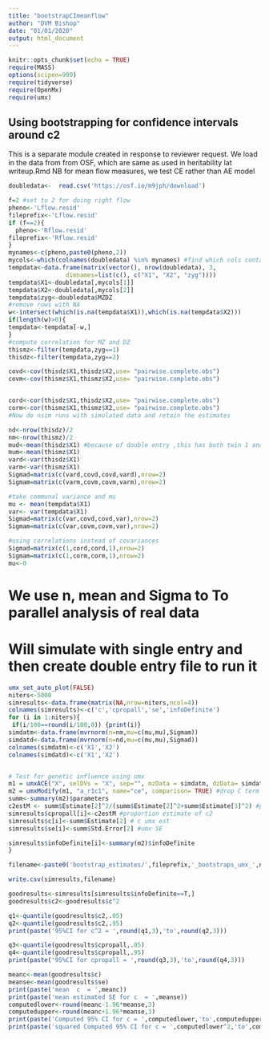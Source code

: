 ```yaml
---
title: "bootstrapCImeanflow"
author: "DVM Bishop"
date: "01/01/2020"
output: html_document
---
```


```r
knitr::opts_chunk$set(echo = TRUE)
require(MASS)
options(scipen=999)
require(tidyverse)
require(OpenMx)
require(umx)
```

## Using bootstrapping for confidence intervals around c2

This is a separate module created in response to reviewer request.
We load in the data from from OSF, which are same as used in heritability lat writeup.Rmd
NB for mean flow measures, we test CE rather than AE model

```r
doubledata<-  read.csv('https://osf.io/m9jph/download') 
```


```r

f=2 #set to 2 for doing right flow
pheno<-'Lflow.resid'
fileprefix<-'Lflow.resid'
if (f==2){
  pheno<-'Rflow.resid'
fileprefix<-'Rflow.resid'
}
mynames<-c(pheno,paste0(pheno,2))
mycols<-which(colnames(doubledata) %in% mynames) #find which cols contain twin data
tempdata<-data.frame(matrix(vector(), nrow(doubledata), 3,
                dimnames=list(c(), c("X1", "X2", "zyg"))))
tempdata$X1<-doubledata[,mycols[1]]
tempdata$X2<-doubledata[,mycols[2]]
tempdata$zyg<-doubledata$MZDZ
#remove rows with NA
w<-intersect(which(is.na(tempdata$X1)),which(is.na(tempdata$X2)))
if(length(w)>0){
tempdata<-tempdata[-w,]
}
#compute correlation for MZ and DZ
thismz<-filter(tempdata,zyg==1)
thisdz<-filter(tempdata,zyg==2)

covd<-cov(thisdz$X1,thisdz$X2,use= "pairwise.complete.obs")
covm<-cov(thismz$X1,thismz$X2,use= "pairwise.complete.obs")


cord<-cor(thisdz$X1,thisdz$X2,use= "pairwise.complete.obs")
corm<-cor(thismz$X1,thismz$X2,use= "pairwise.complete.obs")
#Now do nsim runs with simulated data and retain the estimates

nd<-nrow(thisdz)/2
nm<-nrow(thismz)/2
mud<-mean(thisdz$X1) #because of double entry ,this has both twin 1 and 2 included
mum<-mean(thismz$X1)
vard<-var(thisdz$X1)
varm<-var(thismz$X1)
Sigmad=matrix(c(vard,covd,covd,vard),nrow=2)
Sigmam=matrix(c(varm,covm,covm,varm),nrow=2)

#take communal variance and mu
mu <- mean(tempdata$X1)
var<- var(tempdata$X1)
Sigmad=matrix(c(var,covd,covd,var),nrow=2)
Sigmam=matrix(c(var,covm,covm,var),nrow=2)

#using correlations instead of covariances
Sigmad=matrix(c(1,cord,cord,1),nrow=2)
Sigmam=matrix(c(1,corm,corm,1),nrow=2)
mu<-0
```
# We use n, mean and Sigma to To parallel analysis of real data
# Will simulate with single entry and then create double entry file to run it

```r
umx_set_auto_plot(FALSE)
niters<-5000
simresults<-data.frame(matrix(NA,nrow=niters,ncol=4))
colnames(simresults)<-c('c','cpropall','se','infoDefinite')
for (i in 1:niters){
 if(i/100==round(i/100,0)) {print(i)}
simdatm<-data.frame(mvrnorm(n=nm,mu=c(mu,mu),Sigmam))
simdatd<-data.frame(mvrnorm(n=nd,mu=c(mu,mu),Sigmad))
colnames(simdatm)<-c('X1','X2')
colnames(simdatd)<-c('X1','X2')


# Test for genetic influence using umx
m1 = umxACE("X", selDVs = "X", sep="", mzData = simdatm, dzData= simdatd)
m2 = umxModify(m1, "a_r1c1", name="ce", comparison= TRUE) #drop C term - this is our starting model
summ<-summary(m2)$parameters
c2estM <- summ$Estimate[2]^2/(summ$Estimate[2]^2+summ$Estimate[3]^2) #proportion of sumsq assoc with a2
simresults$cpropall[i]<-c2estM #proportion estimate of c2
simresults$c[i]<-summ$Estimate[2] # c umx est
simresults$se[i]<-summ$Std.Error[2] #umx SE

simresults$infoDefinite[i]<-summary(m2)$infoDefinite
} 

filename<-paste0('bootstrap_estimates/',fileprefix,'_bootstraps_umx_',niters,'.csv')

write.csv(simresults,filename)

goodresults<-simresults[simresults$infoDefinite==T,]
goodresults$c2<-goodresults$c^2

q1<-quantile(goodresults$c2,.05)
q2<-quantile(goodresults$c2,.95)
print(paste('95%CI for c^2 = ',round(q1,3),'to',round(q2,3)))

q3<-quantile(goodresults$cpropall,.05)
q4<-quantile(goodresults$cpropall,.95)
print(paste('95%CI for cpropall = ',round(q3,3),'to',round(q4,3)))

meanc<-mean(goodresults$c)
meanse<-mean(goodresults$se)
print(paste('mean  c  = ',meanc))
print(paste('mean estimated SE for c  = ',meanse))
computedlower<-round(meanc-1.96*meanse,3)
computedupper<-round(meanc+1.96*meanse,3)
print(paste('Computed 95% CI for c = ',computedlower,'to',computedupper))
print(paste('squared Computed 95% CI for c = ',computedlower^2,'to',computedupper^2))
       

```


